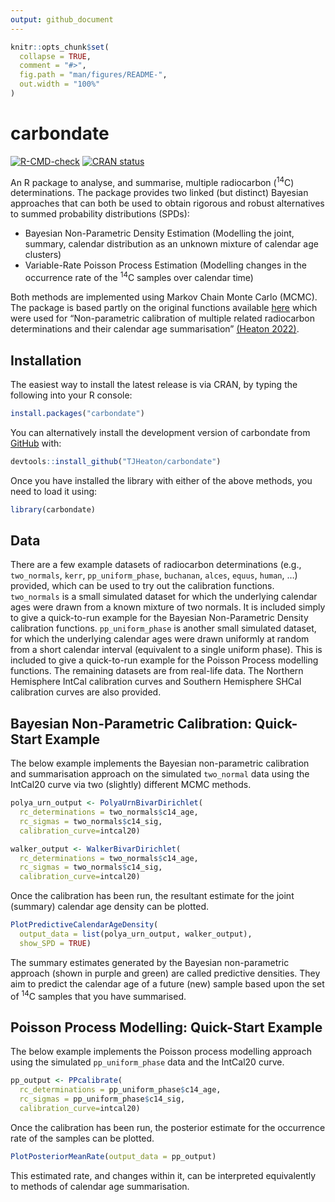 ```yaml
---
output: github_document
---
```


<!-- README.md is generated from README.Rmd. Please edit that file -->

```r
knitr::opts_chunk$set(
  collapse = TRUE,
  comment = "#>",
  fig.path = "man/figures/README-",
  out.width = "100%"
)
```

# carbondate

<!-- badges: start -->
[![R-CMD-check](https://github.com/TJHeaton/carbondate/actions/workflows/R-CMD-check.yaml/badge.svg)](https://github.com/TJHeaton/carbondate/actions/workflows/R-CMD-check.yaml)
[![CRAN status](https://www.r-pkg.org/badges/version/carbondate)](https://CRAN.R-project.org/package=carbondate)
<!-- badges: end -->

An R package to analyse, and summarise, multiple radiocarbon (^14^C) determinations. The package provides two linked (but distinct) Bayesian approaches that can both be used to obtain rigorous and robust alternatives to summed probability distributions (SPDs):

- Bayesian Non-Parametric Density Estimation (Modelling the joint, summary, calendar distribution as an unknown mixture of calendar age clusters)
- Variable-Rate Poisson Process Estimation (Modelling changes in the occurrence rate of the ^14^C samples over calendar time)    

Both methods are implemented using Markov Chain Monte Carlo (MCMC). The package is based partly on the original functions available 
[here](https://github.com/TJHeaton/NonparametricCalibration) which were used for 
"Non-parametric calibration of multiple related radiocarbon determinations and 
their calendar age summarisation" [(Heaton 2022)](https://academic.oup.com/jrsssc/article/71/5/1918/7073284).

## Installation

The easiest way to install the latest release is via CRAN, by typing the following into your R console:
``` r
install.packages("carbondate")
```

You can alternatively install the development version of carbondate from
[GitHub](https://github.com/) with:

``` r
devtools::install_github("TJHeaton/carbondate")
```
Once you have installed the library with either of the above methods, you need to load it using:

```r
library(carbondate)
```

## Data

There are a few example datasets of radiocarbon determinations (e.g., `two_normals`, `kerr`, `pp_uniform_phase`, `buchanan`, `alces`, `equus`, `human`, ...) provided,
which can be used to try out the calibration functions. `two_normals` is a small simulated  dataset for which the underlying calendar ages were drawn from a known mixture of two normals. It is included simply to give a quick-to-run example for the Bayesian Non-Parametric Density calibration functions.
`pp_uniform_phase` is another small simulated dataset, for which the underlying calendar ages were drawn uniformly at random from a short calendar interval (equivalent to a single uniform phase). This is included to give a quick-to-run example for the Poisson Process modelling functions.
The remaining datasets are from real-life data. The Northern Hemisphere IntCal calibration curves and Southern Hemisphere SHCal calibration curves are also provided.

## Bayesian Non-Parametric Calibration: Quick-Start Example

The below example implements the Bayesian non-parametric calibration and summarisation approach on the simulated `two_normal` data using the IntCal20 curve via two (slightly) different MCMC methods.

```r
polya_urn_output <- PolyaUrnBivarDirichlet(
  rc_determinations = two_normals$c14_age,
  rc_sigmas = two_normals$c14_sig,
  calibration_curve=intcal20)

walker_output <- WalkerBivarDirichlet(
  rc_determinations = two_normals$c14_age,
  rc_sigmas = two_normals$c14_sig,
  calibration_curve=intcal20)
```

Once the calibration has been run, the resultant estimate for the joint (summary) calendar age density can be plotted. 

```r
PlotPredictiveCalendarAgeDensity(
  output_data = list(polya_urn_output, walker_output),
  show_SPD = TRUE)
```
The summary estimates generated by the Bayesian non-parametric approach (shown in purple and green) are called predictive densities. They aim to predict the calendar age of a future (new) sample based upon the set of ^14^C samples that you have summarised. 


## Poisson Process Modelling: Quick-Start Example

The below example implements the Poisson process modelling approach using the simulated `pp_uniform_phase` data and the IntCal20 curve.

```r
pp_output <- PPcalibrate(
  rc_determinations = pp_uniform_phase$c14_age,
  rc_sigmas = pp_uniform_phase$c14_sig,
  calibration_curve=intcal20)
```

Once the calibration has been run, the posterior estimate for the occurrence rate of the samples can be plotted.

```r
PlotPosteriorMeanRate(output_data = pp_output)
```
This estimated rate, and changes within it, can be interpreted equivalently to methods of calendar age summarisation. 
